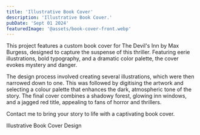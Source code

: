 ```yaml
---
title: 'Illustrative Book Cover'
description: 'Illustrative Book Cover.'
pubDate: 'Sept 01 2024'
featuredImage: '@assets/book-cover-front.webp'
---
```


This project features a custom book cover for The Devil's Inn by Max Burgess, designed to capture the suspense of this thriller. Featuring eerie illustrations, bold typography, and a dramatic color palette, the cover evokes mystery and danger.  

The design process involved creating several illustrations, which were then narrowed down to one. This was followed by digitising the artwork and selecting a colour palette that enhances the dark, atmospheric tone of the story. The final cover combines a shadowy forest, glowing inn windows, and a jagged red title, appealing to fans of horror and thrillers.  

Contact me to bring your story to life with a captivating book cover.  


<ProjectImage path={image1} alt="Illustrative Book Cover"/>
<ProjectImage path={image2} alt="Illustrative Book Cover"/>

Illustrative Book Cover Design
